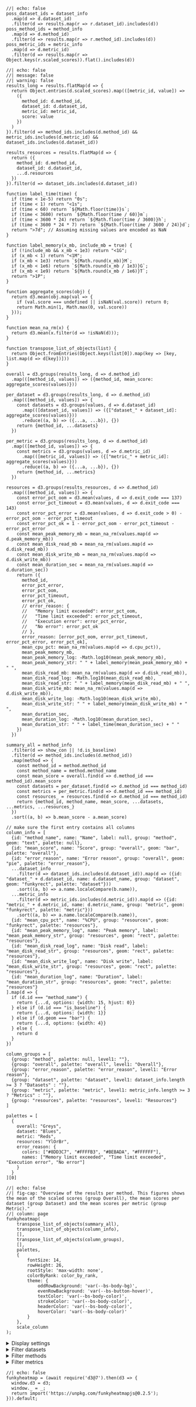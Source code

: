 
```ojs
//| echo: false
poss_dataset_ids = dataset_info
  .map(d => d.dataset_id)
  .filter(d => results.map(r => r.dataset_id).includes(d))
poss_method_ids = method_info
  .map(d => d.method_id)
  .filter(d => results.map(r => r.method_id).includes(d))
poss_metric_ids = metric_info
  .map(d => d.metric_id)
  .filter(d => results.map(r => Object.keys(r.scaled_scores)).flat().includes(d))
```


```ojs
//| echo: false
//| message: false
//| warning: false
results_long = results.flatMap(d => {
  return Object.entries(d.scaled_scores).map(([metric_id, value]) =>
    ({
      method_id: d.method_id,
      dataset_id: d.dataset_id,
      metric_id: metric_id,
      score: value
    })
  )
}).filter(d => method_ids.includes(d.method_id) && metric_ids.includes(d.metric_id) && dataset_ids.includes(d.dataset_id))

results_resources = results.flatMap(d => {
  return ({
    method_id: d.method_id,
    dataset_id: d.dataset_id,
    ...d.resources
  })
}).filter(d => dataset_ids.includes(d.dataset_id))

function label_time(time) {
  if (time < 1e-5) return "0s";
  if (time < 1) return "<1s";
  if (time < 60) return `${Math.floor(time)}s`;
  if (time < 3600) return `${Math.floor(time / 60)}m`;
  if (time < 3600 * 24) return `${Math.floor(time / 3600)}h`;
  if (time < 3600 * 24 * 7) return `${Math.floor(time / 3600 / 24)}d`;
  return ">7d"; // Assuming missing values are encoded as NaN
}

function label_memory(x_mb, include_mb = true) {
  if (!include_mb && x_mb < 1e3) return "<1G";
  if (x_mb < 1) return "<1M";
  if (x_mb < 1e3) return `${Math.round(x_mb)}M`;
  if (x_mb < 1e6) return `${Math.round(x_mb / 1e3)}G`;
  if (x_mb < 1e9) return `${Math.round(x_mb / 1e6)}T`;
  return ">1P";
}

function aggregate_scores(obj) {
  return d3.mean(obj.map(val => {
    if (val.score === undefined || isNaN(val.score)) return 0;
    return Math.min(1, Math.max(0, val.score))
  }));
}

function mean_na_rm(x) {
  return d3.mean(x.filter(d => !isNaN(d)));
}

function transpose_list_of_objects(list) {
  return Object.fromEntries(Object.keys(list[0]).map(key => [key, list.map(d => d[key])]))
}

overall = d3.groups(results_long, d => d.method_id)
  .map(([method_id, values]) => ({method_id, mean_score: aggregate_scores(values)}))

per_dataset = d3.groups(results_long, d => d.method_id)
  .map(([method_id, values]) => {
    const datasets = d3.groups(values, d => d.dataset_id)
      .map(([dataset_id, values]) => ({["dataset_" + dataset_id]: aggregate_scores(values)}))
      .reduce((a, b) => ({...a, ...b}), {})
    return {method_id, ...datasets}
  })

per_metric = d3.groups(results_long, d => d.method_id)
  .map(([method_id, values]) => {
    const metrics = d3.groups(values, d => d.metric_id)
      .map(([metric_id, values]) => ({["metric_" + metric_id]: aggregate_scores(values)}))
      .reduce((a, b) => ({...a, ...b}), {})
    return {method_id, ...metrics}
  })

resources = d3.groups(results_resources, d => d.method_id)
  .map(([method_id, values]) => {
    const error_pct_oom = d3.mean(values, d => d.exit_code === 137)
    const error_pct_timeout = d3.mean(values, d => d.exit_code === 143)
    const error_pct_error = d3.mean(values, d => d.exit_code > 0) - error_pct_oom - error_pct_timeout
    const error_pct_ok = 1 - error_pct_oom - error_pct_timeout - error_pct_error
    const mean_peak_memory_mb = mean_na_rm(values.map(d => d.peak_memory_mb))
    const mean_disk_read_mb = mean_na_rm(values.map(d => d.disk_read_mb))
    const mean_disk_write_mb = mean_na_rm(values.map(d => d.disk_write_mb))
    const mean_duration_sec = mean_na_rm(values.map(d => d.duration_sec))
    return ({
      method_id,
      error_pct_error,
      error_pct_oom,
      error_pct_timeout,
      error_pct_ok,
      // error_reason: {
      //   "Memory limit exceeded": error_pct_oom,
      //   "Time limit exceeded": error_pct_timeout,
      //   "Execution error": error_pct_error,
      //   "No error": error_pct_ok
      // },
      error_reason: [error_pct_oom, error_pct_timeout, error_pct_error, error_pct_ok],
      mean_cpu_pct: mean_na_rm(values.map(d => d.cpu_pct)),
      mean_peak_memory_mb,
      mean_peak_memory_log: -Math.log10(mean_peak_memory_mb),
      mean_peak_memory_str: " " + label_memory(mean_peak_memory_mb) + " ",
      mean_disk_read_mb: mean_na_rm(values.map(d => d.disk_read_mb)),
      mean_disk_read_log: -Math.log10(mean_disk_read_mb),
      mean_disk_read_str: " " + label_memory(mean_disk_read_mb) + " ",
      mean_disk_write_mb: mean_na_rm(values.map(d => d.disk_write_mb)),
      mean_disk_write_log: -Math.log10(mean_disk_write_mb),
      mean_disk_write_str: " " + label_memory(mean_disk_write_mb) + " ",
      mean_duration_sec,
      mean_duration_log: -Math.log10(mean_duration_sec),
      mean_duration_str: " " + label_time(mean_duration_sec) + " "
    })
  })

summary_all = method_info
  .filter(d => show_con || !d.is_baseline)
  .filter(d => method_ids.includes(d.method_id))
  .map(method => {
    const method_id = method.method_id
    const method_name = method.method_name
    const mean_score = overall.find(d => d.method_id === method_id).mean_score
    const datasets = per_dataset.find(d => d.method_id === method_id)
    const metrics = per_metric.find(d => d.method_id === method_id)
    const resources_ = resources.find(d => d.method_id === method_id)
    return {method_id, method_name, mean_score, ...datasets, ...metrics, ...resources_}
  })
  .sort((a, b) => b.mean_score - a.mean_score)

// make sure the first entry contains all columns
column_info = [
  {id: "method_name", name: "Name", label: null, group: "method", geom: "text", palette: null},
  {id: "mean_score", name: "Score", group: "overall", geom: "bar", palette: "overall"},
  {id: "error_reason", name: "Error reason", group: "overall", geom: "pie", palette: "error_reason"},
  ...dataset_info
    .filter(d => dataset_ids.includes(d.dataset_id)).map(d => ({id: "dataset_" + d.dataset_id, name: d.dataset_name, group: "dataset", geom: "funkyrect", palette: "dataset"}))
    .sort((a, b) => a.name.localeCompare(b.name)),
  ...metric_info
    .filter(d => metric_ids.includes(d.metric_id)).map(d => ({id: "metric_" + d.metric_id, name: d.metric_name, group: "metric", geom: "funkyrect", palette: "metric"}))
    .sort((a, b) => a.name.localeCompare(b.name)),
  {id: "mean_cpu_pct", name: "%CPU", group: "resources", geom: "funkyrect", palette: "resources"},
  {id: "mean_peak_memory_log", name: "Peak memory", label: "mean_peak_memory_str", group: "resources", geom: "rect", palette: "resources"},
  {id: "mean_disk_read_log", name: "Disk read", label: "mean_disk_read_str", group: "resources", geom: "rect", palette: "resources"},
  {id: "mean_disk_write_log", name: "Disk write", label: "mean_disk_write_str", group: "resources", geom: "rect", palette: "resources"},
  {id: "mean_duration_log", name: "Duration", label: "mean_duration_str", group: "resources", geom: "rect", palette: "resources"}
].map(d => {
  if (d.id === "method_name") {
    return {...d, options: {width: 15, hjust: 0}}
  } else if (d.id === "is_baseline") {
    return {...d, options: {width: 1}}
  } else if (d.geom === "bar") {
    return {...d, options: {width: 4}}
  } else {
    return d
  }
})

column_groups = [
  {group: "method", palette: null, level1: ""},
  {group: "overall", palette: "overall", level1: "Overall"},
  {group: "error_reason", palette: "error_reason", level1: "Error reason"},
  {group: "dataset", palette: "dataset", level1: dataset_info.length >= 3 ? "Datasets" : ""},
  {group: "metric", palette: "metric", level1: metric_info.length >= 3 ? "Metrics" : ""},
  {group: "resources", palette: "resources", level1: "Resources"}
]

palettes = [
  {
    overall: "Greys",
    dataset: "Blues",
    metric: "Reds",
    resources: "YlOrBr",
    error_reason: {
      colors: ["#8DD3C7", "#FFFFB3", "#BEBADA", "#FFFFFF"],
      names: ["Memory limit exceeded", "Time limit exceeded", "Execution error", "No error"]
    }
  }
][0]
```

```ojs
//| echo: false
//| fig-cap: "Overview of the results per method. This figures shows the mean of the scaled scores (group Overall), the mean scores per dataset (group Dataset) and the mean scores per metric (group Metric)."
//| column: page
funkyheatmap(
    transpose_list_of_objects(summary_all),
    transpose_list_of_objects(column_info),
    [],
    transpose_list_of_objects(column_groups),
    [],
    palettes,
    {
        fontSize: 14,
        rowHeight: 26,
        rootStyle: 'max-width: none',
        colorByRank: color_by_rank,
        theme: {
            oddRowBackground: 'var(--bs-body-bg)',
            evenRowBackground: 'var(--bs-button-hover)',
            textColor: 'var(--bs-body-color)',
            strokeColor: 'var(--bs-body-color)',
            headerColor: 'var(--bs-body-color)',
            hoverColor: 'var(--bs-body-color)'
        }
    },
    scale_column
);
```


<div class="cell panel-input card bg-light">
<details><summary>Display settings</summary>

```ojs
//| echo: false

viewof color_by_rank = Inputs.toggle({label: "Color by rank:", value: true})
viewof scale_column = Inputs.toggle({label: "Minmax column:", value: false})
viewof show_con = Inputs.toggle({label: "Show control methods:", value: true})
```

</details>

<details><summary>Filter datasets</summary>

```ojs
//| echo: false
viewof dataset_ids = Inputs.checkbox(
  dataset_info.filter(d => poss_dataset_ids.includes(d.dataset_id)),
  {
    keyof: d => d.dataset_name,
    valueof: d => d.dataset_id,
    value: dataset_info.map(d => d.dataset_id),
    label: "Datasets:"
  }
)
```

</details>

<details><summary>Filter methods</summary>

```ojs
//| echo: false
viewof method_ids = Inputs.checkbox(
  method_info.filter(d => poss_method_ids.includes(d.method_id)),
  {
    keyof: d => d.method_name,
    valueof: d => d.method_id,
    value: method_info.map(d => d.method_id),
    label: "Methods:"
  }
)
```

</details>

<details><summary>Filter metrics</summary>

```ojs
//| echo: false
viewof metric_ids = Inputs.checkbox(
  metric_info.filter(d => poss_metric_ids.includes(d.metric_id)),
  {
    keyof: d => d.metric_name,
    valueof: d => d.metric_id,
    value: metric_info.map(d => d.metric_id),
    label: "Metrics:"
  }
)
```

</details>
</div>

```ojs
//| echo: false
funkyheatmap = (await require('d3@7').then(d3 => {
  window.d3 = d3;
  window._ = _;
  return import('https://unpkg.com/funkyheatmapjs@0.2.5');
})).default;
```
